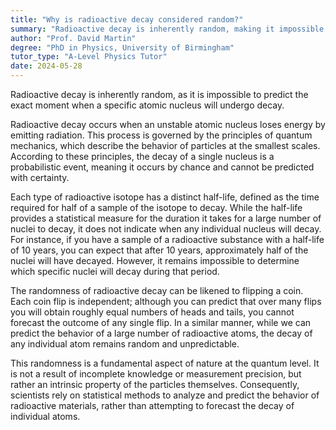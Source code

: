 ```yaml
---
title: "Why is radioactive decay considered random?"
summary: "Radioactive decay is inherently random, making it impossible to predict the exact timing of when a specific nucleus will undergo decay."
author: "Prof. David Martin"
degree: "PhD in Physics, University of Birmingham"
tutor_type: "A-Level Physics Tutor"
date: 2024-05-28
---
```


Radioactive decay is inherently random, as it is impossible to predict the exact moment when a specific atomic nucleus will undergo decay.

Radioactive decay occurs when an unstable atomic nucleus loses energy by emitting radiation. This process is governed by the principles of quantum mechanics, which describe the behavior of particles at the smallest scales. According to these principles, the decay of a single nucleus is a probabilistic event, meaning it occurs by chance and cannot be predicted with certainty.

Each type of radioactive isotope has a distinct half-life, defined as the time required for half of a sample of the isotope to decay. While the half-life provides a statistical measure for the duration it takes for a large number of nuclei to decay, it does not indicate when any individual nucleus will decay. For instance, if you have a sample of a radioactive substance with a half-life of $10$ years, you can expect that after $10$ years, approximately half of the nuclei will have decayed. However, it remains impossible to determine which specific nuclei will decay during that period.

The randomness of radioactive decay can be likened to flipping a coin. Each coin flip is independent; although you can predict that over many flips you will obtain roughly equal numbers of heads and tails, you cannot forecast the outcome of any single flip. In a similar manner, while we can predict the behavior of a large number of radioactive atoms, the decay of any individual atom remains random and unpredictable.

This randomness is a fundamental aspect of nature at the quantum level. It is not a result of incomplete knowledge or measurement precision, but rather an intrinsic property of the particles themselves. Consequently, scientists rely on statistical methods to analyze and predict the behavior of radioactive materials, rather than attempting to forecast the decay of individual atoms.
    
